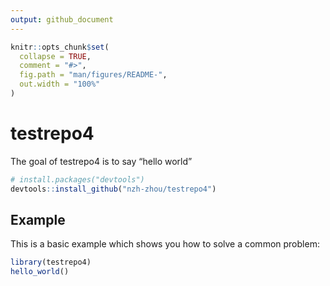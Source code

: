 ```yaml
---
output: github_document
---
```


<!-- README.md is generated from README.Rmd. Please edit that file -->

```r
knitr::opts_chunk$set(
  collapse = TRUE,
  comment = "#>",
  fig.path = "man/figures/README-",
  out.width = "100%"
)
```

# testrepo4

<!-- badges: start -->
<!-- badges: end -->

The goal of testrepo4 is to say "hello world"

``` r
# install.packages("devtools")
devtools::install_github("nzh-zhou/testrepo4")
```
## Example

This is a basic example which shows you how to solve a common problem:

```r
library(testrepo4)
hello_world()
```

